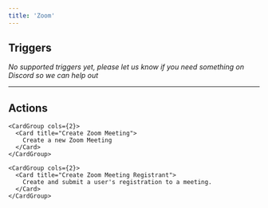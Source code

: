 ```yaml
---
title: 'Zoom'
---
```


## Triggers

*No supported triggers yet, please let us know if you need something on Discord so we can help out* 


---

## Actions


    <CardGroup cols={2}>
      <Card title="Create Zoom Meeting">
        Create a new Zoom Meeting
      </Card>
    </CardGroup>
  
    <CardGroup cols={2}>
      <Card title="Create Zoom Meeting Registrant">
        Create and submit a user's registration to a meeting.
      </Card>
    </CardGroup>
  
